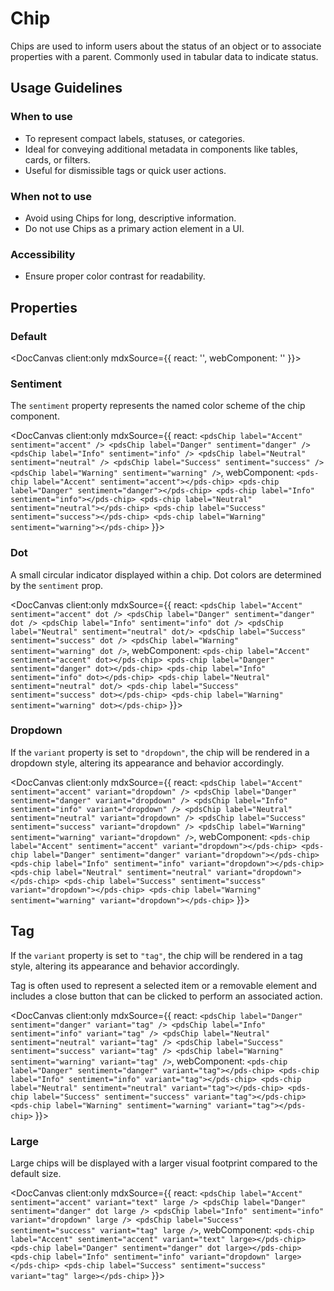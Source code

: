 
# Chip

Chips are used to inform users about the status of an object or to associate properties with a parent. Commonly used in tabular data to indicate status.

## Usage Guidelines

### When to use
- To represent compact labels, statuses, or categories.
- Ideal for conveying additional metadata in components like tables, cards, or filters.
- Useful for dismissible tags or quick user actions.

### When not to use
- Avoid using Chips for long, descriptive information.
- Do not use Chips as a primary action element in a UI.

### Accessibility
- Ensure proper color contrast for readability.

## Properties

<DocArgsTable componentName="pds-chip" docSource={components} />

### Default

<DocCanvas client:only
  mdxSource={{
    react: '<pdsChip label="Label" />',
    webComponent: '<pds-chip label="Label"></pds-chip>'
}}>
  <pds-chip label="Label"></pds-chip>
</DocCanvas>

### Sentiment

The `sentiment` property represents the named color scheme of the chip component.

<DocCanvas client:only
  mdxSource={{
    react: `
    <pdsChip label="Accent" sentiment="accent" />
    <pdsChip label="Danger" sentiment="danger" />
    <pdsChip label="Info" sentiment="info" />
    <pdsChip label="Neutral" sentiment="neutral" />
    <pdsChip label="Success" sentiment="success" />
    <pdsChip label="Warning" sentiment="warning" />
    `,
    webComponent: `
    <pds-chip label="Accent" sentiment="accent"></pds-chip>
    <pds-chip label="Danger" sentiment="danger"></pds-chip>
    <pds-chip label="Info" sentiment="info"></pds-chip>
    <pds-chip label="Neutral" sentiment="neutral"></pds-chip>
    <pds-chip label="Success" sentiment="success"></pds-chip>
    <pds-chip label="Warning" sentiment="warning"></pds-chip>
    `
}}>
  <pds-chip label="Accent" sentiment="accent"></pds-chip>
  <pds-chip label="Danger" sentiment="danger"></pds-chip>
  <pds-chip label="Info" sentiment="info"></pds-chip>
  <pds-chip label="Neutral" sentiment="neutral"></pds-chip>
  <pds-chip label="Success" sentiment="success"></pds-chip>
  <pds-chip label="Warning" sentiment="warning"></pds-chip>
</DocCanvas>

### Dot

A small circular indicator displayed within a chip. Dot colors are determined by the `sentiment` prop.

<DocCanvas client:only
  mdxSource={{
    react: `
    <pdsChip label="Accent" sentiment="accent" dot />
    <pdsChip label="Danger" sentiment="danger" dot />
    <pdsChip label="Info" sentiment="info" dot />
    <pdsChip label="Neutral" sentiment="neutral" dot/>
    <pdsChip label="Success" sentiment="success" dot />
    <pdsChip label="Warning" sentiment="warning" dot />
    `,
    webComponent: `
    <pds-chip label="Accent" sentiment="accent" dot></pds-chip>
    <pds-chip label="Danger" sentiment="danger" dot></pds-chip>
    <pds-chip label="Info" sentiment="info" dot></pds-chip>
    <pds-chip label="Neutral" sentiment="neutral" dot/>
    <pds-chip label="Success" sentiment="success" dot></pds-chip>
    <pds-chip label="Warning" sentiment="warning" dot></pds-chip>
    `
}}>
  <pds-chip label="Accent" sentiment="accent" dot></pds-chip>
  <pds-chip label="Danger" sentiment="danger" dot></pds-chip>
  <pds-chip label="Info" sentiment="info" dot></pds-chip>
  <pds-chip label="Neutral" sentiment="neutral" dot/>
  <pds-chip label="Success" sentiment="success" dot></pds-chip>
  <pds-chip label="Warning" sentiment="warning" dot></pds-chip>
</DocCanvas>

### Dropdown

If the `variant` property is set to `"dropdown"`, the chip will be rendered in a dropdown style, altering its appearance and behavior accordingly.

<DocCanvas client:only
  mdxSource={{
    react: `
    <pdsChip label="Accent" sentiment="accent" variant="dropdown" />
    <pdsChip label="Danger" sentiment="danger" variant="dropdown" />
    <pdsChip label="Info" sentiment="info" variant="dropdown" />
    <pdsChip label="Neutral" sentiment="neutral" variant="dropdown" />
    <pdsChip label="Success" sentiment="success" variant="dropdown" />
    <pdsChip label="Warning" sentiment="warning" variant="dropdown" />
    `,
    webComponent: `
    <pds-chip label="Accent" sentiment="accent" variant="dropdown"></pds-chip>
    <pds-chip label="Danger" sentiment="danger" variant="dropdown"></pds-chip>
    <pds-chip label="Info" sentiment="info" variant="dropdown"></pds-chip>
    <pds-chip label="Neutral" sentiment="neutral" variant="dropdown"></pds-chip>
    <pds-chip label="Success" sentiment="success" variant="dropdown"></pds-chip>
    <pds-chip label="Warning" sentiment="warning" variant="dropdown"></pds-chip>
    `
}}>
  <pds-chip label="Accent" sentiment="accent" variant="dropdown"></pds-chip>
  <pds-chip label="Danger" sentiment="danger" variant="dropdown"></pds-chip>
  <pds-chip label="Info" sentiment="info" variant="dropdown"></pds-chip>
  <pds-chip label="Neutral" sentiment="neutral" variant="dropdown"></pds-chip>
  <pds-chip label="Success" sentiment="success" variant="dropdown"></pds-chip>
  <pds-chip label="Warning" sentiment="warning" variant="dropdown"></pds-chip>
</DocCanvas>

## Tag

If the `variant` property is set to `"tag"`, the chip will be rendered in a tag style, altering its appearance and behavior accordingly.

Tag is often used to represent a selected item or a removable element and includes a close button that can be clicked to perform an associated action.

<DocCanvas client:only
  mdxSource={{
    react: `
    <pdsChip label="Danger" sentiment="danger" variant="tag" />
    <pdsChip label="Info" sentiment="info" variant="tag" />
    <pdsChip label="Neutral" sentiment="neutral" variant="tag" />
    <pdsChip label="Success" sentiment="success" variant="tag" />
    <pdsChip label="Warning" sentiment="warning" variant="tag" />
    `,
    webComponent: `
    <pds-chip label="Danger" sentiment="danger" variant="tag"></pds-chip>
    <pds-chip label="Info" sentiment="info" variant="tag"></pds-chip>
    <pds-chip label="Neutral" sentiment="neutral" variant="tag"></pds-chip>
    <pds-chip label="Success" sentiment="success" variant="tag"></pds-chip>
    <pds-chip label="Warning" sentiment="warning" variant="tag"></pds-chip>
    `
}}>
  <pds-chip label="Danger" sentiment="danger" variant="tag"></pds-chip>
  <pds-chip label="Info" sentiment="info" variant="tag"></pds-chip>
  <pds-chip label="Neutral" sentiment="neutral" variant="tag"></pds-chip>
  <pds-chip label="Success" sentiment="success" variant="tag"></pds-chip>
  <pds-chip label="Warning" sentiment="warning" variant="tag"></pds-chip>
</DocCanvas>

### Large

Large chips will be displayed with a larger visual footprint compared to the default size.

<DocCanvas client:only
  mdxSource={{
    react: `
    <pdsChip label="Accent" sentiment="accent" variant="text" large />
    <pdsChip label="Danger" sentiment="danger" dot large />
    <pdsChip label="Info" sentiment="info" variant="dropdown" large />
    <pdsChip label="Success" sentiment="success" variant="tag" large />
    `,
    webComponent: `
    <pds-chip label="Accent" sentiment="accent" variant="text" large></pds-chip>
    <pds-chip label="Danger" sentiment="danger" dot large></pds-chip>
    <pds-chip label="Info" sentiment="info" variant="dropdown" large></pds-chip>
    <pds-chip label="Success" sentiment="success" variant="tag" large></pds-chip>
    `
}}>
  <pds-chip label="Accent" sentiment="accent" variant="text" large></pds-chip>
  <pds-chip label="Danger" sentiment="danger" dot large></pds-chip>
  <pds-chip label="Info" sentiment="info" variant="dropdown" large></pds-chip>
  <pds-chip label="Success" sentiment="success" variant="tag" large></pds-chip>
</DocCanvas>
